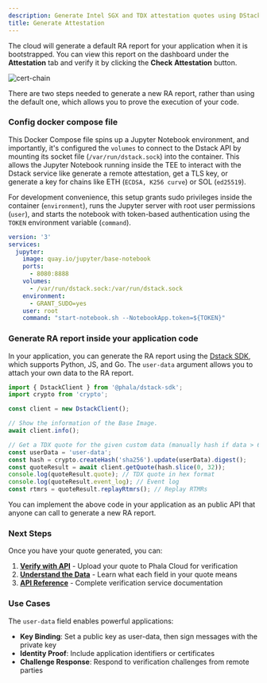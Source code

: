 ```yaml
---
description: Generate Intel SGX and TDX attestation quotes using DStack SDK and Phala Cloud platform
title: Generate Attestation
---
```


The cloud will generate a default RA report for your application when it is bootstrapped. You can view this report on the dashboard under the **Attestation** tab and verify it by clicking the **Check** **Attestation** button.

<Frame>
    <img src="/images/cloud-cert-chain.png" alt="cert-chain" />
</Frame>

There are two steps needed to generate a new RA report, rather than using the default one, which allows you to prove the execution of your code.

### Config docker compose file

This Docker Compose file spins up a Jupyter Notebook environment, and importantly, it's configured the `volumes` to connect to the Dstack API by mounting its socket file (`/var/run/dstack.sock`) into the container. This allows the Jupyter Notebook running inside the TEE to interact with the Dstack service like generate a remote attestation, get a TLS key, or generate a key for chains like ETH (`ECDSA, K256 curve`) or SOL (`ed25519`).

For development convenience, this setup grants sudo privileges inside the container (`environment`), runs the Jupyter server with root user permissions (`user`), and starts the notebook with token-based authentication using the `TOKEN` environment variable (`command`).

```yaml
version: '3'
services:
  jupyter:
    image: quay.io/jupyter/base-notebook
    ports:
      - 8080:8888
    volumes:
      - /var/run/dstack.sock:/var/run/dstack.sock
    environment:
      - GRANT_SUDO=yes
    user: root
    command: "start-notebook.sh --NotebookApp.token=${TOKEN}"
```

### Generate RA report inside your application code

In your application, you can generate the RA report using the [Dstack SDK](https://www.npmjs.com/package/@phala/dstack-sdk?activeTab=readme), which supports Python, JS, and Go. The `user-data` argument allows you to attach your own data to the RA report.

```javascript
import { DstackClient } from '@phala/dstack-sdk';
import crypto from 'crypto';

const client = new DstackClient();

// Show the information of the Base Image.
await client.info();

// Get a TDX quote for the given custom data (manually hash if data > 64 bytes)
const userData = 'user-data';
const hash = crypto.createHash('sha256').update(userData).digest();
const quoteResult = await client.getQuote(hash.slice(0, 32));
console.log(quoteResult.quote); // TDX quote in hex format
console.log(quoteResult.event_log); // Event log
const rtmrs = quoteResult.replayRtmrs(); // Replay RTMRs
```

You can implement the above code in your application as an public API that anyone can call to generate a new RA report.

### Next Steps

Once you have your quote generated, you can:

1. **[Verify with API](/phala-cloud/attestation/api-quickstart)** - Upload your quote to Phala Cloud for verification
2. **[Understand the Data](/phala-cloud/attestation/overview)** - Learn what each field in your quote means
3. **[API Reference](/phala-cloud/phala-cloud-api/attestations)** - Complete verification service documentation

### Use Cases

The `user-data` field enables powerful applications:
- **Key Binding**: Set a public key as user-data, then sign messages with the private key
- **Identity Proof**: Include application identifiers or certificates  
- **Challenge Response**: Respond to verification challenges from remote parties
